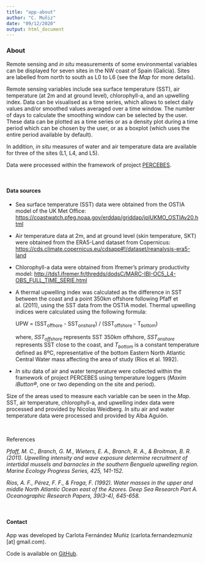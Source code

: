 ```yaml
---
title: "app-about"
author: "C. Muñiz"
date: "09/12/2020"
output: html_document
---
```


### About

Remote sensing and *in situ* measurements of some environmental variables can be displayed for seven sites in the NW coast of Spain (Galicia). Sites are labelled from north to south as L0 to L6 (see the *Map* for more details).

Remote sensing variables include sea surface temperature (SST), air temperature (at 2m and at ground level), chlorophyll-a, and an upwelling index. Data can be visualised as a time series, which allows to select daily values and/or smoothed values averaged over a time window. The number of days to calculate the smoothing window can be selected by the user. These data can be plotted as a time series or as a density plot during a time period which can be chosen by the user, or as a boxplot (which uses the entire period available by default).

In addition, <i>in situ</i> measures of water and air temperature data are available for three of the sites (L1, L4, and L5).

Data were processed within the framework of project [PERCEBES](https://www.unioviedo.es/percebes/).

<p>&nbsp;</p>

#### Data sources

- Sea surface temperature (SST) data were obtained from the OSTIA model of the UK Met Office:
[https://coastwatch.pfeg.noaa.gov/erddap/griddap/jplUKMO_OSTIAv20.html](https://coastwatch.pfeg.noaa.gov/erddap/griddap/jplUKMO_OSTIAv20.html)

- Air temperature data at 2m, and at ground level (skin temperature, SKT) were obtained from the ERA5-Land dataset from Copernicus:
[https://cds.climate.copernicus.eu/cdsapp#!/dataset/reanalysis-era5-land](https://cds.climate.copernicus.eu/cdsapp#!/dataset/reanalysis-era5-land)

- Chlorophyll-a data were obtained from Ifremer's primary productivity model:
[http://tds1.ifremer.fr/thredds/dodsC/MARC-IBI-OC5_L4-OBS_FULL_TIME_SERIE.html](http://tds1.ifremer.fr/thredds/dodsC/MARC-IBI-OC5_L4-OBS_FULL_TIME_SERIE.html)

- A thermal upwelling index was calculated as the difference in SST between the coast and a point 350km offshore following Pfaff et al. (2011), using the SST data from the OSTIA model. Thermal upwelling indices were calculated using the following formula:

    UPW = (SST<sub>offhore</sub> - SST<sub>onshore</sub>) / (SST<sub>offshore</sub> - T<sub>bottom</sub>)

    where, <i>SST<sub>offshore</sub></i> represents SST 350km offshore, <i>SST<sub>onshore</sub></i> represents SST close to the coast, and <i>T<sub>bottom</sub></i> is a constant temperature defined as 8ºC, representative of the bottom Eastern North Atlantic Central Water mass affecting the area of study (Ríos et al. 1992).

- <i>In situ</i> data of air and water temperature were collected within the framework of project PERCEBES using temperature loggers (*Maxim iButton®*, one or two depending on the site and period).

Size of the areas used to measure each variable can be seen in the *Map*. SST, air temperature, chlorophyll-a, and upwelling index data were processed and provided by Nicolas Weidberg. <i>In situ</i> air and water temperature data were processed and provided by Alba Aguión.

<p>&nbsp;</p>

References

<i>Pfaff, M. C., Branch, G. M., Wieters, E. A., Branch, R. A., & Broitman, B. R. (2011). Upwelling intensity and wave exposure determine recruitment of intertidal mussels and barnacles in the southern Benguela upwelling region. Marine Ecology Progress Series, 425, 141-152.</i>

<i>Ríos, A. F., Pérez, F. F., & Fraga, F. (1992). Water masses in the upper and middle North Atlantic Ocean east of the Azores. Deep Sea Research Part A. Oceanographic Research Papers, 39(3-4), 645-658.</i>

<p>&nbsp;</p>

#### Contact

App was developed by Carlota Fernández Muñiz (carlota.fernandezmuniz [at] gmail.com).

Code is available on [GitHub](https://github.com/cfmuniz/percebes-environmental-app).
